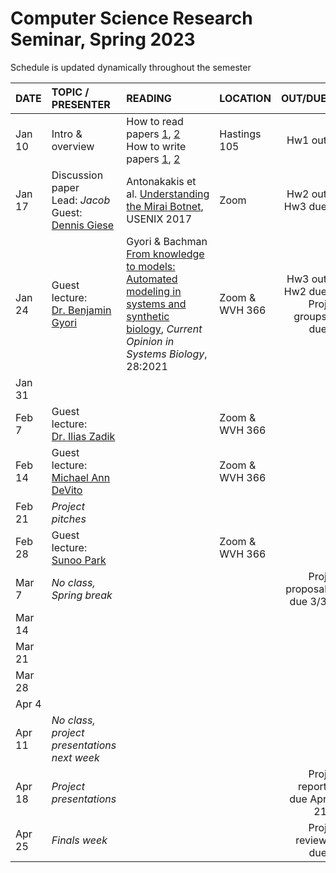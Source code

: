 <h1> Computer Science Research Seminar, Spring 2023 </h1>
Schedule is updated dynamically throughout the semester
</br>

<font size="3">

| DATE        | TOPIC / PRESENTER |READING           |LOCATION |      OUT/DUE |
| ------   |:------------------|:---------------------------------|:------| --------:| 
| Jan 10 | Intro & overview |  How to read papers [1](https://dl.acm.org/citation.cfm?id=1595493), [2](https://dl.acm.org/citation.cfm?id=1273458)<br>How to write papers [1](https://homes.cs.washington.edu/~mernst/advice/write-technical-paper.html), [2](https://www.nature.com/articles/d41586-019-02918-5)       | Hastings 105 |  Hw1 out | 
| Jan 17 | Discussion paper</br>Lead: *Jacob*</br>Guest: [Dennis Giese](https://dontvacuum.me/) | Antonakakis et al. [Understanding the Mirai Botnet](https://www.usenix.org/system/files/conference/usenixsecurity17/sec17-antonakakis.pdf), USENIX 2017  | Zoom |  Hw2 out</br>Hw3 due | 
| Jan 24 | Guest lecture:</br>[Dr. Benjamin Gyori](https://scholar.harvard.edu/bgyori)  | Gyori & Bachman [From knowledge to models: Automated modeling in systems and synthetic biology](https://www.sciencedirect.com/science/article/pii/S2452310021000561), *Current Opinion in Systems Biology*, 28:2021 | Zoom &</br>WVH 366 |  Hw3 out</br>Hw2 due</br>Proj groups due | 
| Jan 31 |  |   |  |   | 
| Feb 7 | Guest lecture:</br>[Dr. Ilias Zadik](https://iliaszadik.github.io) |   | Zoom &</br>WVH 366 |   | 
| Feb 14 | Guest lecture:</br>[Michael Ann DeVito](https://michaelanndevito.com/) |   | Zoom &</br>WVH 366 |   | 
| Feb 21 |  *Project pitches* |   |  |  |
| Feb 28 | Guest lecture:</br>[Sunoo Park](https://sunoopark.com/) |   | Zoom &</br>WVH 366 |   | 
| Mar 7 | *No class, Spring break* |   |  | Proj proposal due 3/3  | 
| Mar 14 |  |   |  |   |  
| Mar 21 |  |   |  |   | 
| Mar 28 |  |   |  |   | 
| Apr 4 |  |   |  |   | 
| Apr 11 | *No class, project presentations next week* |   |  |   | 
| Apr 18 | *Project presentations* |   |  | Proj report due Apr 21  | 
| Apr 25 |  *Finals week* |            |            | Proj review due   | 
</font>






